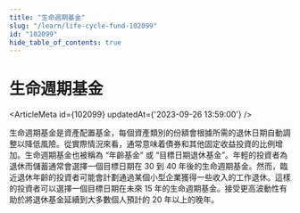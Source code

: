 ```yaml
---
title: "生命週期基金"
slug: "/learn/life-cycle-fund-102099"
id: "102099"
hide_table_of_contents: true
---
```



# 生命週期基金

<ArticleMeta id={102099} updatedAt={'2023-09-26 13:59:00'} />
<div className='border-solid border-b border-t-0 my-4 border-[var(--ifm-color-gray-300)]' />

生命週期基金是資產配置基金，每個資產類別的份額會根據所需的退休日期自動調整以降低風險。從實際情況來看，通常意味着債券和其他固定收益投資的比例增加。生命週期基金也被稱為 “年齡基金” 或 “目標日期退休基金”。年輕的投資者為退休而儲蓄通常會選擇一個目標日期在 30 到 40 年後的生命週期基金。然而，臨近退休年齡的投資者可能會計劃通過某個小型企業獲得一些收入的工作退休。這樣的投資者可以選擇一個目標日期在未來 15 年的生命週期基金。接受更高波動性有助於將退休基金延續到大多數個人預計的 20 年以上的晚年。
